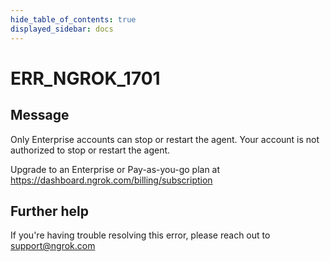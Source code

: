 ```yaml
---
hide_table_of_contents: true
displayed_sidebar: docs
---
```



# ERR_NGROK_1701

## Message

Only Enterprise accounts can stop or restart the agent.
Your account is not authorized to stop or restart the agent.

Upgrade to an Enterprise or Pay-as-you-go plan at https://dashboard.ngrok.com/billing/subscription

<ErrorDetails error="err_ngrok_1701" />

## Further help

If you're having trouble resolving this error, please reach out to [support@ngrok.com](mailto:support@ngrok.com?subject=Help%20with%20ERR_NGROK_1701)
